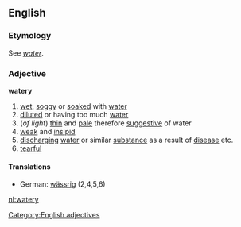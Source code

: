 ==English==
===Etymology===
See ''[[water]]''.
===Adjective===
'''watery'''
#[[wet]], [[soggy]] or [[soak]]ed with [[water]]
#[[diluted]] or having too much [[water]]
#(''of light'') [[thin]] and [[pale]] therefore [[suggestive]] of water
#[[weak]] and [[insipid]]
#[[discharge|discharging]] [[water]] or similar [[substance]] as a result of [[disease]] etc.
#[[tearful]]
====Translations====
*German: [[wässrig]] (2,4,5,6)

[[Category:English adjectives]]

[[nl:watery]]